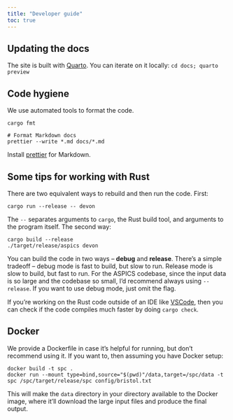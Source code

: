 ```yaml
---
title: "Developer guide"
toc: true
---
```


## Updating the docs

The site is built with [Quarto](https://quarto.org/). You can iterate on it
locally: `cd docs; quarto preview`

## Code hygiene

We use automated tools to format the code.

```shell
cargo fmt

# Format Markdown docs
prettier --write *.md docs/*.md
```

Install [prettier](https://prettier.io) for Markdown.

## Some tips for working with Rust

There are two equivalent ways to rebuild and then run the code. First:

```shell
cargo run --release -- devon
```

The `--` separates arguments to `cargo`, the Rust build tool, and arguments to
the program itself. The second way:

```shell
cargo build --release
./target/release/aspics devon
```

You can build the code in two ways -- **debug** and **release**. There's a
simple tradeoff -- debug mode is fast to build, but slow to run. Release mode is
slow to build, but fast to run. For the ASPICS codebase, since the input data is
so large and the codebase so small, I'd recommend always using `--release`. If
you want to use debug mode, just omit the flag.

If you're working on the Rust code outside of an IDE like
[VSCode](https://marketplace.visualstudio.com/items?itemName=rust-lang.rust),
then you can check if the code compiles much faster by doing `cargo check`.

## Docker

We provide a Dockerfile in case it's helpful for running, but don't recommend
using it. If you want to, then assuming you have Docker setup:

```shell
docker build -t spc .
docker run --mount type=bind,source="$(pwd)"/data,target=/spc/data -t spc /spc/target/release/spc config/bristol.txt
```

This will make the `data` directory in your directory available to the Docker
image, where it'll download the large input files and produce the final output.
